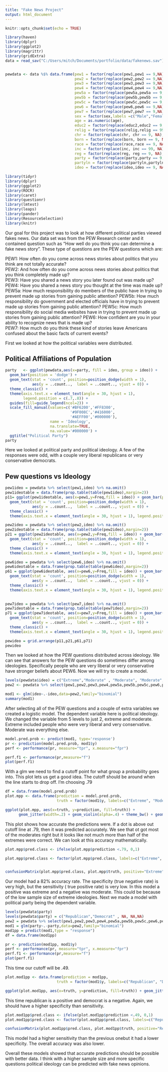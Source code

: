 ```yaml
---
title: "Fake News Project"
output: html_document
---
```


```r
knitr::opts_chunk$set(echo = TRUE)
```

```r
library(haven)
library(dplyr)
library(ggplot2)
library(magrittr)
library(gridExtra)
data = read_sav("C:/Users/mitch/Documents/portfolio/data/fakenews.sav")


pewdata <- data %$% data.frame(pew1 = factor(replace(pew1,pew1 == 9,NA),labels = c("Often","Sometimes","Hardly ever","Never")),
                               pew2 = factor(replace(pew2,pew2 == 9,NA),labels = c("Often","Sometimes","Hardly ever","Never")),
                               pew3 = factor(replace(pew3,pew3 == 9,NA),labels = c("Yes","No")),
                               pew4 = factor(replace(pew4,pew4 == 9,NA),labels = c("Yes","No")),
                               pew5a = factor(replace(pew5a,pew5a == 9,NA),labels = c("A great deal","A fair amount","Not much","None at all")),
                               pew5b = factor(replace(pew5b,pew5b == 9,NA),labels = c("A great deal","A fair amount","Not much","None at all")),
                               pew5c = factor(replace(pew5c,pew5c == 9,NA),labels = c("A great deal","A fair amount","Not much","None at all")),
                               pew6 = factor(replace(pew6,pew6 == 9,NA),labels = c("Very","Somewhat","Not very","Not at all")),
                               pew7 = factor(replace(pew7,pew7 == 9,NA),labels = c("Very","Somewhat","Not very","Not at all")),
                               sex = factor(sex,labels =c("Male","Female")),
                               age = as.numeric(age),
                               educ2 = factor(replace(educ2,educ2 == 9, NA),labels =c("Less than high school","High school incomplete","High school graduate","Some college","Associate degree","Bachelor degree","Some postgraduate","Postgraduate")),
                               relig = factor(replace(relig,relig == 99, NA),labels =c("Protestant","Roman Catholic","Mormon","Orthodox","Jewish","Muslim","Buddhist","Hindu","Atheist","Agnostic","Something else","Nothin in particulat","Christian","Unitarian")),
                               chr = factor(replace(chr, chr == 9, NA),labels =c("Yes","No")),
                               born = factor(replace(born, born == 9, NA),labels =c("Yes,world","No, would not")),
                               race = factor(replace(race,race == 9, NA),labels =c("White","Black or African American","Asian or Pacific Islander","Mixed race","Native American/American Indian","Other")),
                               inc = factor(replace(inc, inc == 99, NA),labels =c("Less than $10,000","$10,000 to under $20,000","$20,000 to under $30,000","$30,000 to under $40,000","$40,000 to under $50,000","$50,000 to under $75,000","$100,000 to under $150,000","$150,000 or over",NA)),
                               reg = factor(replace(reg, reg == 9, NA),labels=c(" Are you ABSOLUTELY CERTAIN that you are registered to vote at your current address","Are you PROBABLY registered, but there is a chance your registration has lapsed","Are you NOT registered to vote at your current address")),
                               party = factor(replace(party,party == 9, NA),labels=c("Republican","Democrat","Independent","No preference","Other party")),
                               partyln = factor(replace(partyln,partyln == 9, NA),labels = c("Republican","Democratic")),
                               ideo = factor(replace(ideo,ideo == 9, NA),labels=c("Very conservative","Conservative","Moderate","Libaral","Very libaral")))

```

```r
library(tidyr)
library(dplyr)
library(ggplot2)
library(ROCR)
library(caret)
library(questionr)
library(lmtest)
library(leaps)
library(pander)
library(ResourceSelection)
library(knitr)
```

Our goal for this project was to look at how different political parties viewed fakes news. Our data set was from the PEW Research center and it contained question such as "How well do you think you can determine a fake news story". These type of questions are the PEW questions which are:   
     
PEW1: How often do you come across news stories about politics that you think are not totally accurate?  
PEW2: And how often do you come across news stories about politics that you think completely made up?  
PEW3: Have you shared a news story you later found out was made up?  
PEW4: Have you shared a news story you thought at the time was made up?  
PEW5a: How much responsibility do members of the public have in trying to prevent made up stories from gaining public attention? 
PEW5b: How much responsibility do government and elected officials have in trying to prevent made up stories from gaining public attention? 
PEW5c: How much responsibility do social media websites have in trying to prevent made up stories from gaining public attention? 
PEW6: How confident are you in your ability to recognize news that is made up?  
PEW7: How much do you think these kind of stories leave Americans confused about the basic facts of current events?  
 

First we looked at how the political variables were distributed.  

## Political Affiliations of Population

```r
party   <- ggplot(pewdata,aes(x=party, fill = ideo, group = ideo)) + 
  geom_bar(position = 'dodge') +
  geom_text(stat = 'count', position=position_dodge(width = 1),
            aes(y = ..count..,  label = ..count.., vjust = 0)) +
  theme_classic() +
  theme(axis.text.x = element_text(angle = 30, hjust = 1),
        legend.position = c(.7,.8)) + 
  guides(fill=guide_legend(ncol=2)) +
  scale_fill_manual(values=c('#BF6200','#FF8300',
                             '#9F008C','#416000',
                             '#AEFF00','#000000'),
                    name = 'Ideology',
                    na.translate=TRUE,
                    na.value='#000000') +
  ggtitle("Political Party")
party
```

Here we looked at political party and political ideology. A few of the responses were odd, with a couple very liberal republicans or very conservative democrats. 

## Pew questions vs Ideology

```r

pew1ideo = pewdata %>% select(pew1,ideo) %>% na.omit()  
pew1ideotable = data.frame(prop.table(table(pew1ideo),margin=2))
p11= ggplot(pew1ideotable, aes(x=pew1,y=Freq,fill = ideo)) + geom_bar(position = "dodge",stat="identity") +
  geom_text(stat = 'count', position=position_dodge(width = 1),
            aes(y = ..count..,  label = ..count.., vjust = 0)) +
  theme_classic() +
  theme(axis.text.x = element_text(angle = 30, hjust = 1), legend.position = c(0.8, 0.7), legend.key.size = unit(.3,"line")) 

pew2ideo = pewdata %>% select(pew2,ideo) %>% na.omit()  
pew2ideotable = data.frame(prop.table(table(pew2ideo),margin=2))
p21 = ggplot(pew2ideotable, aes(x=pew2,y=Freq,fill = ideo)) + geom_bar(position = "dodge",stat="identity") +
  geom_text(stat = 'count', position=position_dodge(width = 1),
            aes(y = ..count..,  label = ..count.., vjust = 0)) +
  theme_classic() +
  theme(axis.text.x = element_text(angle = 30, hjust = 1), legend.position = c(0.8, 0.7), legend.key.size = unit(.3,"line"))

pew6ideo = pewdata %>% select(pew6,ideo) %>% na.omit()  
pew6ideotable = data.frame(prop.table(table(pew6ideo),margin=2))
p61 = ggplot(pew6ideotable, aes(x=pew6,y=Freq,fill = ideo)) + geom_bar(position = "dodge",stat="identity") +
  geom_text(stat = 'count', position=position_dodge(width = 1),
            aes(y = ..count..,  label = ..count.., vjust = 0)) +
  theme_classic() +
  theme(axis.text.x = element_text(angle = 30, hjust = 1), legend.position = c(0.8, 0.7), legend.key.size = unit(.3,"line"))
       

pew7ideo = pewdata %>% select(pew7,ideo) %>% na.omit()  
pew7ideotable = data.frame(prop.table(table(pew7ideo),margin=2))
p71 = ggplot(pew7ideotable, aes(x=pew7,y=Freq,fill = ideo)) + geom_bar(position = "dodge",stat="identity") +
  geom_text(stat = 'count', position=position_dodge(width = 1),
            aes(y = ..count..,  label = ..count.., vjust = 0)) +
  theme_classic() +
  theme(axis.text.x = element_text(angle = 30, hjust = 1), legend.position = c(0.8, 0.7), legend.key.size = unit(.3,"line"))

pewideo = grid.arrange(p11,p21,p61,p71) 
pewideo
```

Then we looked at how the PEW questions distributed across ideology. We can see that answers for the PEW questions do sometimes differ among ideologies. Specifically people who are very liberal or very conservative have stronger beliefs about PEW6. Now we will try to create a model.

```r
levels(pewdata$ideo) = c("Extreme","Moderate" , "Moderate", "Moderate","Extreme")
pew2 <- pewdata %>% select(pew1,pew2,pew3,pew4,pew5a,pew5b,pew5c,pew6,pew7,ideo,sex,age,educ2) %>% na.omit

mod1 <- glm(ideo~.-ideo,data=pew2,family="binomial")
summary(mod1)
```

After selecting all of the PEW questions and a couple of extra variables we created a logistic model. The dependent variable here is political ideology. We changed the variable from 5 levels to just 2, extreme and moderate. Extreme included people who were very liberal and very conservative. Moderate was everything else. 

```r
model.pred.prob <- predict(mod1, type='response')
pr <- prediction(model.pred.prob, mod1$y)
perf <- performance(pr, measure="tpr", x.measure="fpr")

perf.f1 <- performance(pr,measure="f")
plot(perf.f1)
```
With a glm we need to find a cutoff point for what group a probability goes into. This plot lets us get a good idea. The cutoff should be around when the line starts to drop off. I'm choosing .79 

```r

df = data.frame(model.pred.prob)
plot.mpp <- data.frame(prediction = model.pred.prob, 
                       truth = factor(mod1$y, labels=c("Extreme", "Moderate")))

ggplot(plot.mpp, aes(x=truth, y=prediction, fill=truth)) + 
      geom_jitter(width=.2) + geom_violin(alpha=.4) + theme_bw() + geom_hline(yintercept=.79)
```

This plot shows how accurate the predictions were. If a dot is above out cutoff line at .79, then it was predicted accurately. We see that ot got most of the moderates right but it looks like not much more than half of the extremes were correct. We can look at this accuracy mathematically. 


```r
plot.mpp$pred.class <- ifelse(plot.mpp$prediction <.79, 0,1)

plot.mpp$pred.class <- factor(plot.mpp$pred.class, labels=c("Extreme", "Moderate"))


confusionMatrix(plot.mpp$pred.class, plot.mpp$truth, positive="Extreme")
```

Our model had a 82% accuracy rate. The specificity (true negative rate) is very high, but the sensitivity ( true positive rate) is very low. In this model a positive was extreme and a negative was moderate. This could be because of the low sample size of extreme ideologies. Next we made a model with political party being the dependent variable. 

```r
levels(pewdata$party)
levels(pewdata$party) = c("Republican","Democrat" , NA, NA,NA)
pew2 = pewdata %>% select(pew1,pew2,pew3,pew4,pew5a,pew5b,pew5c,pew6,pew7,party,sex,age,educ2) %>% na.omit
mod1 = glm(party~.-party,data=pew2,family="binomial")
mod1pp = predict(mod1,type = "response")
df = data.frame(mod1pp)

pr <- prediction(mod1pp, mod1$y)
perf <- performance(pr, measure="tpr", x.measure="fpr")
perf.f1 <- performance(pr,measure="f")
plot(perf.f1)
```

This time our cutoff will be .49. 

```r
plot.mod1pp <- data.frame(prediction = mod1pp, 
                       truth = factor(mod1$y, labels=c("Republican", "Democrat")))

ggplot(plot.mod1pp, aes(x=truth, y=prediction, fill=truth)) + geom_jitter(width=.2) + geom_violin(alpha=.4) + theme_bw() + geom_hline(yintercept=.49)
```

This time republican is a positive and democrat is a negative. Again, we should have a higher specificity than sensitivity.  

```r
plot.mod1pp$pred.class <- ifelse(plot.mod1pp$prediction <.49, 0,1)
plot.mod1pp$pred.class <- factor(plot.mod1pp$pred.class, labels=c("Republican", "Democrat"))

confusionMatrix(plot.mod1pp$pred.class, plot.mod1pp$truth, positive="Republican")

```

This model had a higher sensitivity than the previous onebut it had a lower specificity. The overall accuracy was also lower.

Overall these models showed that accurate predictions should be possible with better data. I think with a higher sample size and more specific questions political ideology can be predicted with fake news opinions. 


